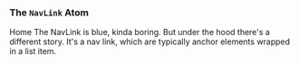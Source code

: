 
<Layout>

### The `NavLink` Atom

<Underlay>
  <NavLinks>
    <NavLink>Home</NavLink>
  </NavLinks>
</Underlay>

</Layout>

<Notes>
The NavLink is blue, kinda boring.  But under the hood there's a different story.  It's a nav link, which are typically anchor elements wrapped in a list item.
</Notes>